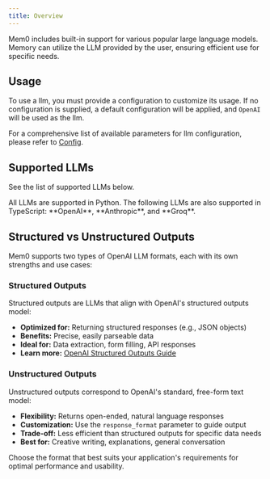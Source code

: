 ```yaml
---
title: Overview
---
```


Mem0 includes built-in support for various popular large language models. Memory can utilize the LLM provided by the user, ensuring efficient use for specific needs.

## Usage

To use a llm, you must provide a configuration to customize its usage. If no configuration is supplied, a default configuration will be applied, and `OpenAI` will be used as the llm.

For a comprehensive list of available parameters for llm configuration, please refer to [Config](./config).

## Supported LLMs

See the list of supported LLMs below.

<Note>
  All LLMs are supported in Python. The following LLMs are also supported in TypeScript: **OpenAI**, **Anthropic**, and **Groq**.
</Note>

<CardGroup cols={4}>
  <Card title="OpenAI" href="/components/llms/models/openai" />
  <Card title="Ollama" href="/components/llms/models/ollama" />
  <Card title="Azure OpenAI" href="/components/llms/models/azure_openai" />
  <Card title="Anthropic" href="/components/llms/models/anthropic" />
  <Card title="Together" href="/components/llms/models/together" />
  <Card title="Groq" href="/components/llms/models/groq" />
  <Card title="Litellm" href="/components/llms/models/litellm" />
  <Card title="Mistral AI" href="/components/llms/models/mistral_AI" />
  <Card title="Google AI" href="/components/llms/models/google_AI" />
  <Card title="AWS bedrock" href="/components/llms/models/aws_bedrock" />
  <Card title="DeepSeek" href="/components/llms/models/deepseek" />
  <Card title="xAI" href="/components/llms/models/xAI" />
  <Card title="Sarvam AI" href="/components/llms/models/sarvam" />
  <Card title="LM Studio" href="/components/llms/models/lmstudio" />
  <Card title="Langchain" href="/components/llms/models/langchain" />
</CardGroup>

## Structured vs Unstructured Outputs

Mem0 supports two types of OpenAI LLM formats, each with its own strengths and use cases:

### Structured Outputs

Structured outputs are LLMs that align with OpenAI's structured outputs model:

- **Optimized for:** Returning structured responses (e.g., JSON objects)
- **Benefits:** Precise, easily parseable data
- **Ideal for:** Data extraction, form filling, API responses
- **Learn more:** [OpenAI Structured Outputs Guide](https://platform.openai.com/docs/guides/structured-outputs/introduction)

### Unstructured Outputs

Unstructured outputs correspond to OpenAI's standard, free-form text model:

- **Flexibility:** Returns open-ended, natural language responses
- **Customization:** Use the `response_format` parameter to guide output
- **Trade-off:** Less efficient than structured outputs for specific data needs
- **Best for:** Creative writing, explanations, general conversation

Choose the format that best suits your application's requirements for optimal performance and usability.
